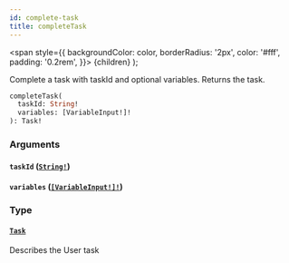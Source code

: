 ```yaml
---
id: complete-task
title: completeTask
---
```


<span
style={{
      backgroundColor: color,
      borderRadius: '2px',
      color: '#fff',
      padding: '0.2rem',
    }}>
{children}
</span>
);

Complete a task with taskId and optional variables. Returns the task.

```graphql
completeTask(
  taskId: String!
  variables: [VariableInput!]!
): Task!

```

### Arguments

#### `taskId` ([`String!`](/docs/reference/tasklist-api/scalars/string))

#### `variables` ([`[VariableInput!]!`](/docs/reference/tasklist-api/inputs/variable-input))

### Type

#### [`Task`](/docs/reference/tasklist-api/objects/task)

Describes the User task
